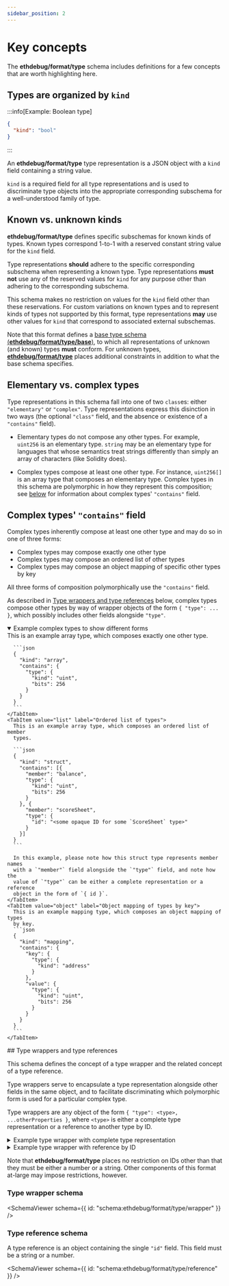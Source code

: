 ```yaml
---
sidebar_position: 2
---
```



# Key concepts

The **ethdebug/format/type** schema includes definitions for a few
concepts that are worth highlighting here.

## Types are organized by `kind`

:::info[Example: Boolean type]
```json
{
  "kind": "bool"
}
```
:::

An **ethdebug/format/type** type representation is a JSON object with a
`kind` field containing a string value.

`kind` is a required field for all type representations and is used to
discriminate type objects into the appropriate corresponding subschema for a
well-understood family of type.

## Known vs. unknown kinds

**ethdebug/format/type** defines specific subschemas for known kinds of types.
Known types correspond 1-to-1 with a reserved constant string value for the
`kind` field.

Type representations **should** adhere to the specific corresponding subschema
when representing a known type. Type representations **must not** use any of
the reserved values for `kind` for any purpose other than adhering to the
corresponding subschema.

This schema makes no restriction on values for the `kind` field other than
these reservations. For custom variations on known types and to represent kinds
of types not supported by this format, type representations **may** use other
values for `kind` that correspond to associated external subschemas.

Note that this format defines a
[base type schema (**ethdebug/format/type/base**)](/spec/type/base), to which
all representations of unknown (and known) types **must** conform.
For unknown types, [**ethdebug/format/type**](/spec/type)
places additional constraints in addition to what the base schema specifies.

## Elementary vs. complex types

Type representations in this schema fall into one of two `class`es: either
`"elementary"` or `"complex"`. Type representations express this disinction in
two ways (the optional `"class"` field, and the absence or existence of a
`"contains"` field).

- Elementary types do not compose any other types. For example, `uint256` is an
  elementary type. `string` may be an elementary type for languages that whose
  semantics treat strings differently than simply an array of characters (like
  Solidity does).

- Complex types compose at least one other type. For instance, `uint256[]` is
  an array type that composes an elementary type. Complex types in this schema
  are polymorphic in how they represent this composition; see
  [below](#complextypes-contains-field) for information about complex types'
  `"contains"` field.

## Complex types' `"contains"` field

Complex types inherently compose at least one other type and may do so in one
of three forms:
- Complex types may compose exactly one other type
- Complex types may compose an ordered list of other types
- Complex types may compose an object mapping of specific other types by key

All three forms of composition polymorphically use the `"contains"` field.

As described in
[Type wrappers and type references](#type-wrappers-and-type-references)
below, complex types compose
other types by way of wrapper objects of the form `{ "type": ... }`, which
possibly includes other fields alongside `"type"`.

<details open>
  <summary>Example complex types to show different forms</summary>
  <Tabs>
    <TabItem value="singleton" label="Single type">
      This is an example array type, which composes exactly one other type.

      ```json
      {
        "kind": "array",
        "contains": {
          "type": {
            "kind": "uint",
            "bits": 256
          }
        }
      }
      ```
    </TabItem>
    <TabItem value="list" label="Ordered list of types">
      This is an example array type, which composes an ordered list of member
      types.

      ```json
      {
        "kind": "struct",
        "contains": [{
          "member": "balance",
          "type": {
            "kind": "uint",
            "bits": 256
          }
        }, {
          "member": "scoreSheet",
          "type": {
            "id": "<some opaque ID for some `ScoreSheet` type>"
          }
        }]
      }
      ```

      In this example, please note how this struct type represents member names
      with a `"member"` field alongside the `"type"` field, and note how the
      value of `"type"` can be either a complete representation or a reference
      object in the form of `{ id }`.
    </TabItem>
    <TabItem value="object" label="Object mapping of types by key">
      This is an example mapping type, which composes an object mapping of types
      by key.
      ```json
      {
        "kind": "mapping",
        "contains": {
          "key": {
            "type": {
              "kind": "address"
            }
          },
          "value": {
            "type": {
              "kind": "uint",
              "bits": 256
            }
          }
        }
      }
      ```
    </TabItem>
  </Tabs>
</details>
## Type wrappers and type references

This schema defines the concept of a type wrapper and the related concept of a
type reference.

Type wrappers serve to encapsulate a type representation alongside other fields
in the same object, and to facilitate discriminating which polymorphic form is
used for a particular complex type.

Type wrappers are any object of the form
`{ "type": <type>, ...otherProperties }`, where `<type>` is either a complete
type representation or a reference to another type by ID.

<details>
<summary>Example type wrapper with complete type representation</summary>

```javascript
{
  "name": "beneficiary",
  "type": {
    "kind": "address"
  }
}
```
</details>

<details>
<summary>Example type wrapper with reference by ID</summary>

```javascript
{
  "type": {
    "id": "<opaque-id>"
  }
}
```

</details>


Note that **ethdebug/format/type** places no restriction on IDs other than
that they must be either a number or a string. Other components of this format
at-large may impose restrictions, however.

### Type wrapper schema

<SchemaViewer
  schema={{ id: "schema:ethdebug/format/type/wrapper" }}
  />

### Type reference schema

A type reference is an object containing the single `"id"` field. This field
must be a string or a number.

<SchemaViewer
  schema={{ id: "schema:ethdebug/format/type/reference" }}
  />
